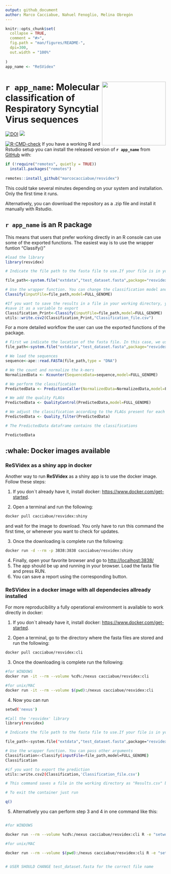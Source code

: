 ```yaml
---
output: github_document
author: Marco Cacciabue, Nahuel Fenoglio, Melina Obregón
---
```


<!-- README.md is generated from README.Rmd. Please edit that file -->

```r
knitr::opts_chunk$set(
  collapse = TRUE,
  comment = "#>",
  fig.path = "man/figures/README-",
  dpi=300,
  out.width = "100%"
  
)
app_name <- "ReSVidex"
```

# **`r app_name `**: <img src='man/figures/hex.png' style="float:right; height:200px;" /> Molecular classification of Respiratory Syncytial Virus sequences

<!-- badges: start -->
[![DOI](https://zenodo.org/badge/COMPLETE!!)](https://zenodo.org/badge/latestdoi/COMPLETE!!)
[![](https://img.shields.io/badge/lifecycle-experimental-orange.svg)](https://www.tidyverse.org/lifecycle/#experimental)

[![R-CMD-check](https://github.com/marcocacciabue/resvidex/actions/workflows/R-CMD-check.yaml/badge.svg)](https://github.com/marcocacciabue/resvidex/actions/workflows/R-CMD-check.yaml)
<!-- badges: end -->
If you have a working R and Rstudio setup you
can install the released version of **`r app_name `** from [GitHub](https://github.com/) with:

``` r
if (!require("remotes", quietly = TRUE))
  install.packages("remotes")
  
remotes::install_github("marcocacciabue/resvidex")
```
This could take several minutes depending on your system and installation. Only the first time it runs.

Alternatively, you can download the repository as a .zip file and install it manually with Rstudio.

## **`r app_name `** is an R package

This means that users that prefer working directly in an R console can use some of the exported functions. The easiest way is to use the wrapper funtion "Classify()"

```r
#load the library
library(resvidex)

# Indicate the file path to the fasta file to use.If your file is in your working directory you need to simply indicate the file name. In this case, we use a test file provided with the package itself. 

file_path<-system.file("extdata","test_dataset.fasta",package="resvidex")

# Use the wrapper function. You can change the classification model and pass other arguments
Classify(inputFile=file_path,model=FULL_GENOME)

#If you want to save the results in a file in your working directory, you can run the pipeline and
#save it as a variable to export
Classification_Print<-Classify(inputFile=file_path,model=FULL_GENOME)
utils::write.csv2(Classification_Print,"Classification_file.csv")


```

For a more detailed workflow the user can use the exported functions of the package.

```r
# First we indicate the location of the fasta file. In this case, we use a test file provided with the package itself.
file_path<-system.file("extdata","test_dataset.fasta",package="resvidex")

# We load the sequences
sequence<-ape::read.FASTA(file_path,type = "DNA")

# We the count and normalize the k-mers
NormalizedData <- Kcounter(SequenceData=sequence,model=FULL_GENOME)

# We perform the classification
PredictedData <- PredictionCaller(NormalizedData=NormalizedData,model=FULL_GENOME)

# We add the quality FLAGs
PredictedData <- QualityControl(PredictedData,model=FULL_GENOME)

# We adjust the classification according to the FLAGs present for each sample:
PredictedData <- Quality_filter(PredictedData)

# The PredictedData dataframe contains the classifications

PredictedData
```

## :whale: Docker images available

### **ReSVidex** as a shiny app in docker

Another way to run **ReSVidex** as a shiny app is to use the docker
image. Follow these steps:

1.  If you don´t already have it, install docker:
    <https://www.docker.com/get-started>.

2.  Open a terminal and run the following:

``` bash
docker pull cacciabue/resvidex:shiny
```

and wait for the image to download. You only have to run this command
the first time, or whenever you want to check for updates.

3.  Once the downloading is complete run the following:

``` bash
docker run -d --rm -p 3838:3838 cacciabue/resvidex:shiny
```

4.  Finally, open your favorite browser and go to
    <http://localhost:3838/>
5.  The app should be up and running in your browser. Load the fasta
    file and press RUN.
6.  You can save a report using the corresponding button.

### **ReSVidex** in a docker image with all dependecies allready installed

For more reproducibility a fully operational environment is available to
work directly in docker:

1.  If you don´t already have it, install docker:
    <https://www.docker.com/get-started>.

2.  Open a terminal, go to the directory where the fasta files are
    stored and run the following:

``` bash
docker pull cacciabue/resvidex:cli
```

3.  Once the downloading is complete run the following:

``` bash
#for WINDOWS 
docker run -it --rm --volume %cd%:/nexus cacciabue/resvidex:cli

#for unix/MAC
docker run -it --rm --volume $(pwd):/nexus cacciabue/resvidex:cli
```

4.  Now you can run

``` bash
setwd('nexus')

#Call the 'resvidex' library
library(resvidex)

# Indicate the file path to the fasta file to use.If your file is in your working directory you need to simply indicate the file name. In this case, we use a test file provided with the package itself. 

file_path<-system.file("extdata","test_dataset.fasta",package="resvidex")

# Use the wrapper function. You can pass other arguments
Classification<-Classify(inputFile=file_path,model=FULL_GENOME)
Classification

#if you want to export the prediction
utils::write.csv2(Classification,'Classification_file.csv')

# This command saves a file in the working directory as "Results.csv" by default. You can change the name file setting the "outputFile" parameter.

# To exit the container just run

q()
```

5.  Alternatively you can perform step 3 and 4 in one command like this:

``` bash

#for WINDOWS 

docker run --rm --volume %cd%:/nexus cacciabue/resvidex:cli R -e "setwd('nexus');library('resvidex');Classification<-Classify(inputFile='test_dataset.fasta',model=FULL_GENOME);utils::write.csv2(Classification,'Classification_file.csv')"

#for unix/MAC

docker run --rm --volume $(pwd):/nexus cacciabue/resvidex:cli R -e "setwd('nexus');library('resvidex');Classification<-Classify(inputFile='test_dataset.fasta',model=FULL_GENOME);utils::write.csv2(Classification,'Classification_file.csv')"


# USER SHOULD CHANGE test_dataset.fasta for the correct file name
```
